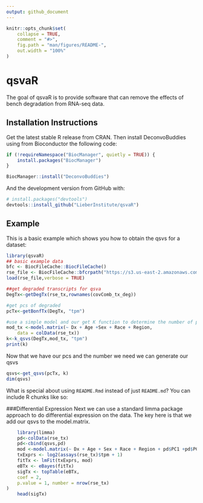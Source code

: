 ```yaml
---
output: github_document
---
```


<!-- README.md is generated from README.Rmd. Please edit that file -->

```r
knitr::opts_chunk$set(
    collapse = TRUE,
    comment = "#>",
    fig.path = "man/figures/README-",
    out.width = "100%"
)
```

# qsvaR

<!-- badges: start -->
<!-- badges: end -->

The goal of qsvaR is to provide software that can remove the effects of bench degradation from RNA-seq data.

## Installation Instructions
Get the latest stable R release from CRAN. Then install DeconvoBuddies using from Bioconductor the following code:
```r
if (!requireNamespace("BiocManager", quietly = TRUE)) {
    install.packages("BiocManager")
}

BiocManager::install("DeconvoBuddies")
```
And the development version from GitHub with:

```r
# install.packages("devtools")
devtools::install_github("LieberInstitute/qsvaR")
```


## Example

This is a basic example which shows you how to obtain the qsvs for a dataset:

```r
library(qsvaR)
## basic example data
bfc <- BiocFileCache::BiocFileCache()
rse_file <- BiocFileCache::bfcrpath("https://s3.us-east-2.amazonaws.com/libd-brainseq2/rse_tx_unfiltered.Rdata", x = bfc)
load(rse_file,verbose = TRUE)

##get degraded transcripts for qsva
DegTx<-getDegTx(rse_tx,rownames(covComb_tx_deg))

#get pcs of degraded
pcTx<-getBonfTx(DegTx, "tpm")

#use a simple model and our get K function to determine the number of pcs needed
mod_tx <-model.matrix(~ Dx + Age +Sex + Race + Region,
    data = colData(rse_tx))
k<-k_qsvs(DegTx,mod_tx, "tpm")
print(k)
```
Now that we have our pcs and the number we need we can generate our qsvs

```r
qsvs<-get_qsvs(pcTx, k)
dim(qsvs)
```

What is special about using `README.Rmd` instead of just `README.md`? You can include R chunks like so:

###Differential Expression
Next we can use a standard limma package approach to do differential expression on the data. The key here is that we add our qsvs to the model.matrix.

```r
    library(limma)
    pd<-colData(rse_tx)
    pd<-cbind(qsvs,pd)
    mod <-model.matrix(~ Dx + Age + Sex + Race + Region + pd$PC1 +pd$PC2+ pd$PC3 +pd$PC4+ pd$PC5 +pd$PC6+ pd$PC7 +pd$PC8+ pd$PC9 +pd$PC10+ pd$PC11 +pd$PC12+ pd$PC13 +pd$PC14+ pd$PC15 +pd$PC16 + pd$PC17 +pd$PC18+ pd$PC19 +pd$PC20+ pd$PC21 +pd$PC22+ pd$PC23 +pd$PC24+ pd$PC25 +pd$PC26+ pd$PC27 +pd$PC28+ pd$PC29 +pd$PC30+ pd$PC31, data = colData(rse_tx))
    txExprs <- log2(assays(rse_tx)$tpm + 1)
    fitTx <- lmFit(txExprs, mod)
    eBTx <- eBayes(fitTx)
    sigTx <- topTable(eBTx,
    coef = 2,
    p.value = 1, number = nrow(rse_tx)
)
    head(sigTx)
```


